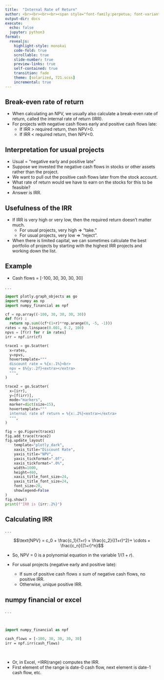 ```yaml
---
title:  "Internal Rate of Return"
author: <br><br><br><br><span style="font-family:perpetua; font-variant:small-caps; color:#606060;">Kerry Back</span><br><br><img src="RiceBusiness-transparent-logo-sm.png"  height=80>
output-dir: docs
execute:
  echo: false
  jupyter: python3
format: 
  revealjs:
    highlight-style: monokai
    code-fold: true
    scrollable: true
    slide-number: true
    preview-links: true
    self-contained: true
    transition: fade
    theme: [solarized, 721.scss]
    incremental: true
---
```


## Break-even rate of return

- When calculating an NPV, we usually also calculate a break-even rate of return, called the internal rate of return (IRR).
- For projects with negative cash flows early and positive cash flows late:
  - If IRR > required return, then NPV>0.
  - If IRR < required return, then NPV<0.


## Interpretation for usual projects

- Usual = "negative early and positive late"
- Suppose we invested the negative cash flows in stocks or other assets rather than the project.
- We want to pull out the positive cash flows later from the stock account.
- What rate of return would we have to earn on the stocks for this to be feasible?
- Answer is IRR.

## Usefulness of the IRR

- If IRR is very high or very low, then the required return doesn't matter much.  
  - For usual projects, very high $\Rightarrow$ "take." 
  - For usual projects, very low $\Rightarrow$ "reject".
- When there is limited capital, we can sometimes calculate the best portfolio of projects by starting with the highest IRR projects and working down the list.

## Example

- Cash flows = [-100, 30, 30, 30, 30]

. . .

```python
import plotly.graph_objects as go
import numpy as np
import numpy_financial as npf

cf = np.array((-100, 30, 30, 30, 30))
def f(r) :
  return np.sum((cf*(1+r)**np.arange(0, -5, -1)))
rates = np.linspace(0.001, 0.2, 100)
npvs = [f(r) for r in rates]
irr = npf.irr(cf)

trace1 = go.Scatter(
  x=rates,
  y=npvs,
  hovertemplate="""
  discount rate = %{x:.1%}<br>
  npv = $%{y:.2f}<extra></extra>
  """,
)

trace2 = go.Scatter(
  x=[irr],
  y=[f(irr)],
  mode="markers",
  marker=dict(size=15),
  hovertemplate="""
  internal rate of return = %{x:.2%}<extra></extra>
  """,
)

fig = go.Figure(trace1)
fig.add_trace(trace2)
fig.update_layout(
    template="plotly_dark",
    xaxis_title="Discount Rate",
    yaxis_title="NPV",
    yaxis_tickformat=".0f",
    xaxis_tickformat=".0%",
    width=1000,
    height=460,
    xaxis_title_font_size=24,
    yaxis_title_font_size=24,
    font_size=20,
    showlegend=False
)
fig.show()
print(f"IRR is {irr:.2%}")
```
  
## Calculating IRR

. . .

$$\text{NPV} = c_0 + \frac{c_1}{1+r} + \frac{c_2}{(1+r)^2}+ \cdots + \frac{c_n}{(1+r)^n}$$

- So, NPV = 0 is a polynomial equation in the variable $1/(1+r)$.

- For usual projects (negative early and positive late):
  - If sum of positive cash flows $\le$ sum of negative cash flows, no positive IRR.
  - Otherwise, unique positive IRR.

## numpy financial or excel

. . .

<br>

```.p
import numpy_financial as npf

cash_flows = [-100, 30, 30, 30, 30]
irr = npf.irr(cash_flows)
```



<br>

- Or, in Excel, =IRR(range) computes the IRR.  
- First element of the range is date-0 cash flow, next element is date-1 cash flow, etc.